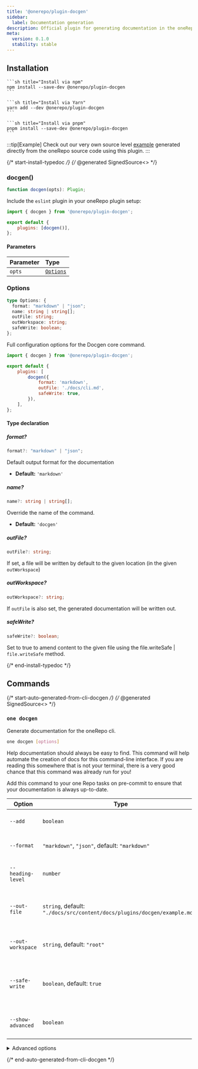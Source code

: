 ```yaml
---
title: '@onerepo/plugin-docgen'
sidebar:
  label: Documentation generation
description: Official plugin for generating documentation in the oneRepo JavaScript and TypeScript monorepo toolchain.
meta:
  version: 0.1.0
  stability: stable
---
```



## Installation

<Tabs group="pkgmanager">
  <TabItem label="npm">

    ```sh title="Install via npm"
    npm install --save-dev @onerepo/plugin-docgen
    ```

  </TabItem>
  <TabItem label="yarn">

    ```sh title="Install via Yarn"
    yarn add --dev @onerepo/plugin-docgen
    ```

  </TabItem>
  <TabItem label="pnpm">

    ```sh title="Install via pnpm"
    pnpm install --save-dev @onerepo/plugin-docgen
    ```

  </TabItem>
</Tabs>

:::tip[Example]
Check out our very own source level [example](example/) generated directly from the oneRepo source code using this plugin.
:::

{/* start-install-typedoc */}
{/* @generated SignedSource<<b065f8c6f3fb23e3f73746e97a6cbc8a>> */}

### docgen()

```ts
function docgen(opts): Plugin;
```

Include the `eslint` plugin in your oneRepo plugin setup:

```js title="onerepo.config.ts" {1,4}
import { docgen } from '@onerepo/plugin-docgen';

export default {
	plugins: [docgen()],
};
```

#### Parameters

| Parameter | Type                  |
| :-------- | :-------------------- |
| `opts`    | [`Options`](#options) |

### Options

```ts
type Options: {
  format: "markdown" | "json";
  name: string | string[];
  outFile: string;
  outWorkspace: string;
  safeWrite: boolean;
};
```

Full configuration options for the Docgen core command.

```js title="onerepo.config.ts"
import { docgen } from '@onerepo/plugin-docgen';

export default {
	plugins: [
		docgen({
			format: 'markdown',
			outFile: './docs/cli.md',
			safeWrite: true,
		}),
	],
};
```

#### Type declaration

##### format?

```ts
format?: "markdown" | "json";
```

Default output format for the documentation

- **Default:** `'markdown'`

##### name?

```ts
name?: string | string[];
```

Override the name of the command.

- **Default:** `'docgen'`

##### outFile?

```ts
outFile?: string;
```

If set, a file will be written by default to the given location (in the given `outWorkspace`)

##### outWorkspace?

```ts
outWorkspace?: string;
```

If `outFile` is also set, the generated documentation will be written out.

##### safeWrite?

```ts
safeWrite?: boolean;
```

Set to true to amend content to the given file using the file.writeSafe | `file.writeSafe` method.

{/* end-install-typedoc */}

## Commands

{/* start-auto-generated-from-cli-docgen */}
{/* @generated SignedSource<<b03aeb7a64f69c7d001486004672831e>> */}

### `one docgen`

Generate documentation for the oneRepo cli.

```sh
one docgen [options]
```

Help documentation should always be easy to find. This command will help automate the creation of docs for this command-line interface. If you are reading this somewhere that is not your terminal, there is a very good chance that this command was already run for you!

Add this command to your one Repo tasks on pre-commit to ensure that your documentation is always up-to-date.

| Option            | Type                                                                      | Description                                                                |
| ----------------- | ------------------------------------------------------------------------- | -------------------------------------------------------------------------- |
| `--add`           | `boolean`                                                                 | Add the output file to the git stage                                       |
| `--format`        | `"markdown"`, `"json"`, default: `"markdown"`                             | Output format for documentation                                            |
| `--heading-level` | `number`                                                                  | Heading level to start at for Markdown output                              |
| `--out-file`      | `string`, default: `"./docs/src/content/docs/plugins/docgen/example.mdx"` | File to write output to. If not provided, stdout will be used              |
| `--out-workspace` | `string`, default: `"root"`                                               | Workspace name to write the --out-file to                                  |
| `--safe-write`    | `boolean`, default: `true`                                                | Write documentation to a portion of the file with start and end sentinels. |
| `--show-advanced` | `boolean`                                                                 | Pair with `--help` to show advanced options.                               |

<details>

<summary>Advanced options</summary>

| Option           | Type      | Description                                                                          |
| ---------------- | --------- | ------------------------------------------------------------------------------------ |
| `--command`      | `string`  | Start at the given command, skip the root and any others                             |
| `--use-defaults` | `boolean` | Use the oneRepo default configuration. Helpful for generating default documentation. |

</details>

{/* end-auto-generated-from-cli-docgen */}
